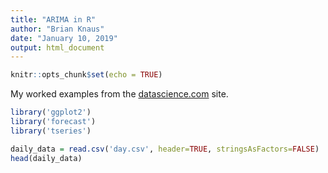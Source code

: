 ```yaml
---
title: "ARIMA in R"
author: "Brian Knaus"
date: "January 10, 2019"
output: html_document
---
```


```r
knitr::opts_chunk$set(echo = TRUE)
```


My worked examples from the [datascience.com](https://www.datascience.com/blog/introduction-to-forecasting-with-arima-in-r-learn-data-science-tutorials) site.


```r
library('ggplot2')
library('forecast')
library('tseries')

daily_data = read.csv('day.csv', header=TRUE, stringsAsFactors=FALSE)
head(daily_data)
```



